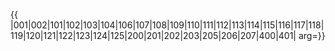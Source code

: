 {{ {{{1|PRC admin/showlist}}}
|001|002|101|102|103|104|106|107|108|109|110|111|112|113|114|115|116|117|118|119|120|121|122|123|124|125|200|201|202|203|205|206|207|400|401|
arg={{{arg|}}}}}